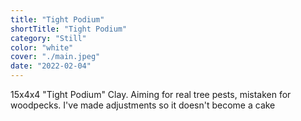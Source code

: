 ```yaml
---
title: "Tight Podium"
shortTitle: "Tight Podium"
category: "Still"
color: "white"
cover: "./main.jpeg"
date: "2022-02-04"
---
```


15x4x4 "Tight Podium" Clay. Aiming for real tree pests, mistaken for woodpecks. I've made adjustments so it doesn't become a cake
